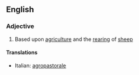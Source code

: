 ==English==

===Adjective===
{{en-adj|-}}

# Based upon [[agriculture]] and the [[rearing]] of [[sheep]]

====Translations====
{{top}}
*Italian: [[agropastorale]]
{{mid}}

{{bottom}}
